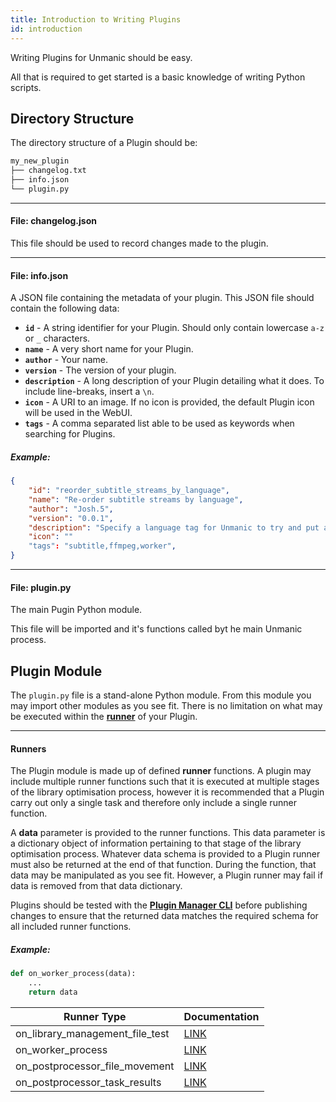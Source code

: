 ```yaml
---
title: Introduction to Writing Plugins
id: introduction
---
```



Writing Plugins for Unmanic should be easy. 

All that is required to get started is a basic knowledge of writing
Python scripts.


## Directory Structure

The directory structure of a Plugin should be:

```sh
my_new_plugin
├── changelog.txt
├── info.json
└── plugin.py
```


---
#### File: changelog.json

This file should be used to record changes made to the plugin.


---
#### File: info.json

A JSON file containing the metadata of your plugin.
This JSON file should contain the following data:

  - **`id`** - A string identifier for your Plugin. Should only contain lowercase `a-z` or `_` characters.
  - **`name`** - A very short name for your Plugin.
  - **`author`** - Your name.
  - **`version`** - The version of your plugin.
  - **`description`** - A long description of your Plugin detailing what it does. To include line-breaks, insert a `\n`.
  - **`icon`** - A URI to an image. If no icon is provided, the default Plugin icon will be used in the WebUI.
  - **`tags`** - A comma separated list able to be used as keywords when searching for Plugins.

##### Example:
```json
{
    "id": "reorder_subtitle_streams_by_language",
    "name": "Re-order subtitle streams by language",
    "author": "Josh.5",
    "version": "0.0.1",
    "description": "Specify a language tag for Unmanic to try and put as 1st subtitle track.\n\nIn the plugin settings, specify a 'Search String'. The plugin will search the files to find matching subtitle tracks. The matching subtitle tracks will be moved to the 1st subtitle track position.\n\nExamples of search strings:\n  - 'en'\n  - 'fr'\n  - 'de'",
    "icon": ""
    "tags": "subtitle,ffmpeg,worker",
}
```

---
#### File: plugin.py

The main Pugin Python module.

This file will be imported and it's functions called byt he main Unmanic process.


## Plugin Module

The `plugin.py` file is a stand-alone Python module. From this module you may import other
modules as you see fit. There is no limitation on what may be executed within the 
[**runner**](#runners)
of your Plugin.


---
#### Runners

The Plugin module is made up of defined **runner** functions. A plugin may include multiple
runner functions such that it is executed at multiple stages of the library optimisation process,
however it is recommended that a Plugin carry out only a single task and therefore only include
a single runner function.

A **data** parameter is provided to the runner functions. This data parameter is a dictionary
object of information pertaining to that stage of the library optimisation process.
Whatever data schema is provided to a Plugin runner must also be returned at the end of that 
function. During the function, that data may be manipulated as you see fit. However, a Plugin 
runner may fail if data is removed from that data dictionary.

Plugins should be tested with the [**Plugin Manager CLI**](/docs/plugins/plugin_manager_cli) before publishing changes to ensure
that the returned data matches the required schema for all included runner functions.


##### Example:
```python
def on_worker_process(data):
    ...
    return data
```


| Runner Type                     | Documentation                                                  |
|---------------------------------|----------------------------------------------------------------|
| on_library_management_file_test | [LINK](/docs/plugins/writing_plugins/plugin_runner_types#library-management---file-test) |
| on_worker_process               | [LINK](/docs/plugins/writing_plugins/plugin_runner_types#worker---processing-file) |
| on_postprocessor_file_movement  | [LINK](/docs/plugins/writing_plugins/plugin_runner_types#post-processor---file-movements)      |
| on_postprocessor_task_results   | [LINK](/docs/plugins/writing_plugins/plugin_runner_types#post-processor---marking-task-successfailure)      |


